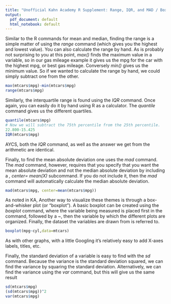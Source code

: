 ```yaml
---
title: "Unofficial Kahn Academy R Supplement: Range, IQR, and MAD / Box and Whisker Plots"
output:
  pdf_document: default
  html_notebook: default
---
```


Similar to the R commands for mean and median, finding the range is a simple matter of using the *range* command (which gives you the highest and lowest value). You can also calculate the range by hand. As is probably not surprising to you at this point, *max()* finds the maximum value in a variable, so in our gas mileage example it gives us the mpg for the car with the highest mpg, or best gas mileage. Conversely *min()* gives us the minimum value. So if we wanted to calculate the range by hand, we could simply subtract one from the other.  

```r
max(mtcars$mpg)-min(mtcars$mpg)
range(mtcars$mpg)
```

Similarly, the interquartile range is found using the *IQR* command. Once again, you can easily do it by hand using R as a calculator. The *quantile* command gives us the different quartiles. 

```r
quantile(mtcars$mpg)
# Now we will subtract the 75th percentile from the 25th percentile. 
22.800-15.425
IQR(mtcars$mpg)
```

AYCS, both the *IQR* command, as well as the answer we get from the arithmetic are identical.

Finally, to find the mean absolute deviation one uses the *mad* command. The *mad* command, however, requires that you specify that you want the mean absolute deviation and not the median absolute deviation by including a *, center= mean(X)* subcommand. If you do not include it, then the *mad* command will automatically calculate the median absolute deviation.

```r
mad(mtcars$mpg, center=mean(mtcars$mpg))
```

As noted in KA, Another way to visualize these themes is through a box-and-whisker plot (or "boxplot"). A basic boxplot can be created using the *boxplot* command, where the variable being measured is placed first in the command, followed by a ~, then the variable by which the different plots are organized. Finally, the dataset the variables are drawn from is referred to.  

```r
boxplot(mpg~cyl,data=mtcars)
```

As with other graphs, with a little Googling it's relatively easy to add X-axes labels, titles, etc. 

Finally, the standard deviation of a variable is easy to find with the *sd* command. Because the variance is the standard deviation squared, we can find the variance by squaring the standard deviation. Alternatively, we can find the variance using the *var* command, but this will give us the same result 

```r
sd(mtcars$mpg)
(sd(mtcars$mpg))^2
var(mtcars$mpg)
```